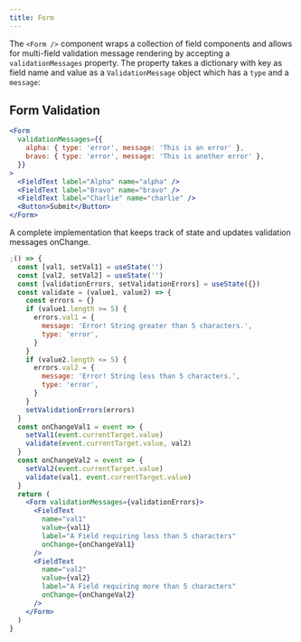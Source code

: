 ```yaml
---
title: Form
---
```


The `<Form />` component wraps a collection of field components and allows for multi-field validation message rendering by accepting a `validationMessages` property. The property takes a dictionary with key as field name and value as a `ValidationMessage` object which has a `type` and a `message`:

## Form Validation

```jsx
<Form
  validationMessages={{
    alpha: { type: 'error', message: 'This is an error' },
    bravo: { type: 'error', message: 'This is another error' },
  }}
>
  <FieldText label="Alpha" name="alpha" />
  <FieldText label="Bravo" name="bravo" />
  <FieldText label="Charlie" name="charlie" />
  <Button>Submit</Button>
</Form>
```

A complete implementation that keeps track of state and updates validation messages onChange.

```jsx
;() => {
  const [val1, setVal1] = useState('')
  const [val2, setVal2] = useState('')
  const [validationErrors, setValidationErrors] = useState({})
  const validate = (value1, value2) => {
    const errors = {}
    if (value1.length >= 5) {
      errors.val1 = {
        message: 'Error! String greater than 5 characters.',
        type: 'error',
      }
    }
    if (value2.length <= 5) {
      errors.val2 = {
        message: 'Error! String less than 5 characters.',
        type: 'error',
      }
    }
    setValidationErrors(errors)
  }
  const onChangeVal1 = event => {
    setVal1(event.currentTarget.value)
    validate(event.currentTarget.value, val2)
  }
  const onChangeVal2 = event => {
    setVal2(event.currentTarget.value)
    validate(val1, event.currentTarget.value)
  }
  return (
    <Form validationMessages={validationErrors}>
      <FieldText
        name="val1"
        value={val1}
        label="A Field requiring less than 5 characters"
        onChange={onChangeVal1}
      />
      <FieldText
        name="val2"
        value={val2}
        label="A Field requiring more than 5 characters"
        onChange={onChangeVal2}
      />
    </Form>
  )
}
```
